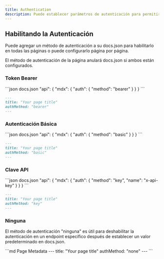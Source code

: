 ```yaml
---
title: Authentication
description: Puede establecer parámetros de autenticación para permitir que los usuarios utilicen sus claves API reales.
---
```


## Habilitando la Autenticación

Puede agregar un método de autenticación a su docs.json para habilitarlo en todas las páginas o puede configurarlo página por página.

El método de autenticación de la página anulará docs.json si ambos están configurados.

### Token Bearer

<CodeGroup>
  ```json docs.json
  "api": {
      "mdx": {
        "auth": {
          "method": "bearer"
        }
      }
  }
  ```

  ```md Page Metadata
  ---
  title: "Your page title"
  authMethod: "bearer"
  ---
  ```
</CodeGroup>

### Autenticación Básica

<CodeGroup>
  ```json docs.json
  "api": {
      "mdx": {
        "auth": {
          "method": "basic"
        }
      }
  }
  ```

  ```md Page Metadata
  ---
  title: "Your page title"
  authMethod: "basic"
  ---
  ```
</CodeGroup>

### Clave API

<CodeGroup>
  ```json docs.json
  "api": {
      "mdx": {
        "auth": {
          "method": "key",
          "name": "x-api-key"
        }
      }
  }
  ```

  ```md Page Metadata
  ---
  title: "Your page title"
  authMethod: "key"
  ---
  ```
</CodeGroup>

### Ninguna

El método de autenticación "ninguna" es útil para deshabilitar la autenticación en un endpoint específico después de establecer un valor predeterminado en docs.json.

<CodeGroup>
  ```md Page Metadata
  ---
  title: "Your page title"
  authMethod: "none"
  ---
  ```
</CodeGroup>
